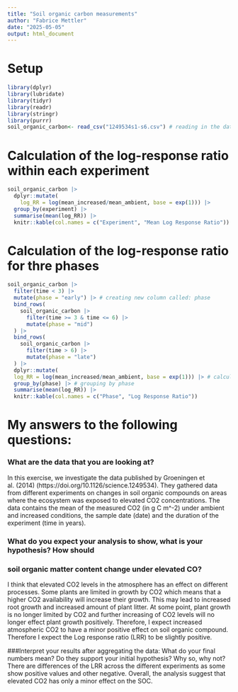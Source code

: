 ```yaml
---
title: "Soil organic carbon measurements"
author: "Fabrice Mettler"
date: "2025-05-05"
output: html_document
---
```


# Setup
```r
library(dplyr)
library(lubridate)
library(tidyr)
library(readr)
library(stringr)
library(purrr)
soil_organic_carbon<- read_csv("1249534s1-s6.csv") # reading in the data
```

# Calculation of the log-response ratio within each experiment
```r
soil_organic_carbon |>
  dplyr::mutate(
    log_RR = log(mean_increased/mean_ambient, base = exp(1))) |>
  group_by(experiment) |>
  summarise(mean(log_RR)) |>
  knitr::kable(col.names = c("Experiment", "Mean Log Response Ratio"))
```

# Calculation of the log-response ratio for thre phases
```r
soil_organic_carbon |>
  filter(time < 3) |> 
  mutate(phase = "early") |> # creating new column called: phase
  bind_rows(
    soil_organic_carbon |>
      filter(time >= 3 & time <= 6) |>
      mutate(phase = "mid")
  ) |> 
  bind_rows(
    soil_organic_carbon |>
      filter(time > 6) |>
      mutate(phase = "late")
  ) |>
  dplyr::mutate(
  log_RR = log(mean_increased/mean_ambient, base = exp(1))) |> # calculate log rr
  group_by(phase) |> # grouping by phase
  summarise(mean(log_RR)) |>
  knitr::kable(col.names = c("Phase", "Log Response Ratio"))

```


# My answers to the following questions:

### What are the data that you are looking at?
In this exercise, we investigate the data published by Groeningen et al. (2014)
(https://doi.org/10.1126/science.1249534). They gathered data from different
experiments on changes in soil organic compounds on areas where the ecosystem was
exposed to elevated CO2 concentrations. The data contains the mean of the measured
CO2 (in g C m^-2) under ambient and increased conditions, the sample date (date)
and the duration of the experiment (time in years). 

### What do you expect your analysis to show, what is your hypothesis? How should
### soil organic matter content change under elevated CO?
I think that elevated CO2 levels in the atmosphere has an effect on different 
processes. Some plants are limited in growth by CO2 which means that a higher 
CO2 availability will increase their growth. This may lead to increased root 
growth and increased amount of plant litter. At some point, plant growth is no
longer limited by CO2 and further increasing of CO2 levels will no longer effect plant growth positively. Therefore, I expect increased atmospheric CO2 to have a minor positive
effect on soil organic compound. Therefore I expect the Log response ratio (LRR)
to be slightly positive.

###Interpret your results after aggregating the data: What do your final 
numbers mean? Do they support your initial hypothesis? Why so, why not?
There are differences of the LRR across the different experiments as some show
positive values and other negative. Overall, the analysis suggest that
elevated CO2 has only a minor effect on the SOC. 




